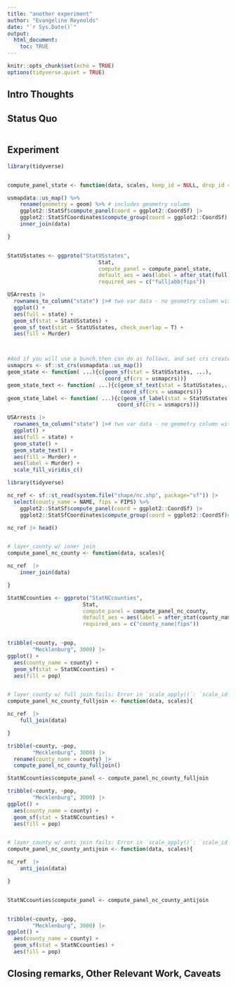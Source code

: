 ```yaml
---
title: "another experiment"
author: "Evangeline Reynolds"
date: "`r Sys.Date()`"
output: 
  html_document:
    toc: TRUE
---
```


```r
knitr::opts_chunk$set(echo = TRUE)
options(tidyverse.quiet = TRUE)
```




## Intro Thoughts


## Status Quo

```r

```

## Experiment

```r

library(tidyverse)


compute_panel_state <- function(data, scales, keep_id = NULL, drop_id = ""){

usmapdata::us_map() %>% 
    rename(geometry = geom) %>% # includes geometry column
    ggplot2::StatSf$compute_panel(coord = ggplot2::CoordSf) |>
    ggplot2::StatSfCoordinates$compute_group(coord = ggplot2::CoordSf) |>
    inner_join(data)

}


StatUSstates <- ggproto("StatUSstates", 
                             Stat,
                             compute_panel = compute_panel_state,
                             default_aes = aes(label = after_stat(full)),
                             required_aes = c("full|abb|fips"))

USArrests |>
  rownames_to_column("state") |># two var data - no geometry column with borders
  ggplot() +
  aes(full = state) +
  geom_sf(stat = StatUSstates) +
  geom_sf_text(stat = StatUSstates, check_overlap = T) +
  aes(fill = Murder)



#And if you will use a bunch,then can do as follows, and set crs create in-script convenience functions...
usmapcrs <- sf::st_crs(usmapdata::us_map())
geom_state <- function( ...){c(geom_sf(stat = StatUSstates, ...), 
                               coord_sf(crs = usmapcrs))}
geom_state_text <- function( ...){c(geom_sf_text(stat = StatUSstates,...),
                                    coord_sf(crs = usmapcrs))}
geom_state_label <- function( ...){c(geom_sf_label(stat = StatUSstates,...),
                                   coord_sf(crs = usmapcrs))}

USArrests |>
  rownames_to_column("state") |># two var data - no geometry column with borders
  ggplot() +
  aes(full = state) +
  geom_state() + 
  geom_state_text() + 
  aes(fill = Murder) + 
  aes(label = Murder) + 
  scale_fill_viridis_c()


```



```r
library(tidyverse)

nc_ref <- sf::st_read(system.file("shape/nc.shp", package="sf")) |>
  select(county_name = NAME, fips = FIPS) %>% 
    ggplot2::StatSf$compute_panel(coord = ggplot2::CoordSf) |>
    ggplot2::StatSfCoordinates$compute_group(coord = ggplot2::CoordSf)# sf object preserves geometry column on save

nc_ref |> head()


# layer_county w/ inner join
compute_panel_nc_county <- function(data, scales){

nc_ref  |>
    inner_join(data)

}

StatNCcounties <- ggproto("StatNCcounties",
                        Stat,
                        compute_panel = compute_panel_nc_county,
                        default_aes = aes(label = after_stat(county_name)),
                        required_aes = c("county_name|fips"))


tribble(~county, ~pop,
        "Mecklenburg", 3000) |>
ggplot() +
  aes(county_name = county) + 
  geom_sf(stat = StatNCcounties) + 
  aes(fill = pop)


# layer_county w/ full join fails: Error in `scale_apply()`: `scale_id` must not contain any "NA".
compute_panel_nc_county_fulljoin <- function(data, scales){

nc_ref  |>
    full_join(data)

}

tribble(~county, ~pop,
        "Mecklenburg", 3000) |>
  rename(county_name = county) |>
  compute_panel_nc_county_fulljoin()

StatNCcounties$compute_panel <- compute_panel_nc_county_fulljoin

tribble(~county, ~pop,
        "Mecklenburg", 3000) |>
ggplot() +
  aes(county_name = county) + 
  geom_sf(stat = StatNCcounties) + 
  aes(fill = pop)


# layer_county w/ anti join fails: Error in `scale_apply()`: `scale_id` must not contain any "NA".
compute_panel_nc_county_antijoin <- function(data, scales){

nc_ref  |>
    anti_join(data)

}


StatNCcounties$compute_panel <- compute_panel_nc_county_antijoin


tribble(~county, ~pop,
        "Mecklenburg", 3000) |>
ggplot() +
  aes(county_name = county) + 
  geom_sf(stat = StatNCcounties) + 
  aes(fill = pop)

```


## Closing remarks, Other Relevant Work, Caveats
